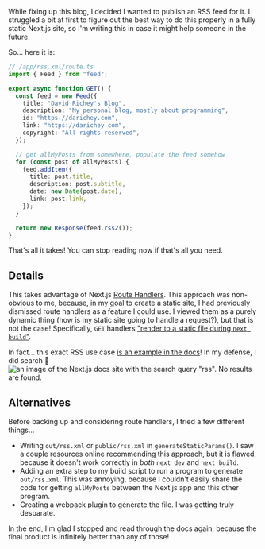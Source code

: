 While fixing up this blog, I decided I wanted to publish an RSS feed for it. I struggled a bit at
first to figure out the best way to do this properly in a fully static Next.js site, so I'm
writing this in case it might help someone in the future.

So... here it is:
```ts
// /app/rss.xml/route.ts
import { Feed } from "feed";

export async function GET() {
  const feed = new Feed({
    title: "David Richey's Blog",
    description: "My personal blog, mostly about programming",
    id: "https://darichey.com",
    link: "https://darichey.com",
    copyright: "All rights reserved",
  });

  // get allMyPosts from somewhere, populate the feed somehow
  for (const post of allMyPosts) {
    feed.addItem({
      title: post.title,
      description: post.subtitle,
      date: new Date(post.date),
      link: post.link,
    });
  }

  return new Response(feed.rss2());
}
```
That's all it takes! You can stop reading now if that's all you need.

## Details
This takes advantage of Next.js [Route Handlers](https://nextjs.org/docs/app/building-your-application/routing/route-handlers).
This approach was non-obvious to me, because, in my goal to create a static site, I had previously dismissed route handlers
as a feature I could use. I viewed them as a purely dynamic thing (how is my static site going to handle a request?), but
that is not the case! Specifically, `GET` handlers ["render to a static file during `next build`"](https://nextjs.org/docs/app/building-your-application/deploying/static-exports#route-handlers).

In fact... this exact RSS use case [is an example in the docs](https://nextjs.org/docs/app/building-your-application/routing/route-handlers#non-ui-responses)! In my defense, I did search 🥲
![an image of the Next.js docs site with the search query "rss". No results are found.](/img/posts/rss-with-nextjs/search.png)

## Alternatives
Before backing up and considering route handlers, I tried a few different things...
- Writing `out/rss.xml` or `public/rss.xml` in `generateStaticParams()`. I saw a couple resources online recommending this approach, but it is flawed, because it doesn't work correctly in _both_ `next dev` and `next build`.
- Adding an extra step to my build script to run a program to generate `out/rss.xml`. This was annoying, because I couldn't easily share the code for getting `allMyPosts` between the Next.js app and this other program.
- Creating a webpack plugin to generate the file. I was getting truly desparate.

In the end, I'm glad I stopped and read through the docs again, because the final product is infinitely better than any of those!

